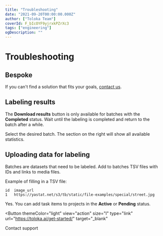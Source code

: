 ```yaml
---
title: "Troubleshooting"
date: "2021-09-20T00:00:00.000Z"
author: ["Toloka Team"]
coverId: F_bIcOYF9yjrxkPZrXc3
tags: ["engineering"]
ogDescription: ""
---
```


# Troubleshooting

## Bespoke

<YFMDefinition title="I didn't find a suitable bespoke solution">

If you can't find a solution that fits your goals, [contact us](support.md).

</YFMDefinition>

## Labeling results

<YFMDefinition title="Why can't I download the results?">

The **Download results** button is only available for batches with the **Completed** status. Wait until the labeling is completed and return to the batch after a while.

</YFMDefinition>

<YFMDefinition title="How do I find out how long it took to label my data?">

Select the desired batch. The section on the right will show all available statistics.

</YFMDefinition>

## Uploading data for labeling

<YFMDefinition title="What should I add to a batch?">

Batches are datasets that need to be labeled. Add to batches TSV files with IDs and links to media files.

</YFMDefinition>

Example of filling in a TSV file:

  ```
  id  image_url
  1   https://yastat.net/s3/tb/static/file-examples/special/street.jpg
  ```

<YFMDefinition title="My project is being moderated. Can I add task items to it?">

Yes. You can add task items to projects in the **Active** or **Pending** status.

</YFMDefinition>

<Button
  themeColor="light"
  view="action"
  size="l"
  type="link"
  url="https://toloka.ai/get-started/"
  target="_blank"
>
  Contact support
</Button>
